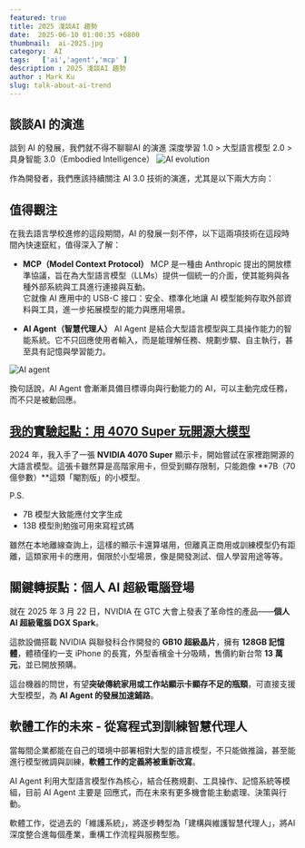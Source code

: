 ```yaml
---
featured: true
title: 2025 淺談AI 趨勢
date:  2025-06-10 01:00:35 +0800
thumbnail:  ai-2025.jpg
category:  AI  
tags:   ['ai','agent','mcp' ]
description : 2025 淺談AI 趨勢
author : Mark Ku
slug: talk-about-ai-trend
---
```

## 談談AI 的演進
談到 AI 的發展，我們就不得不聊聊AI 的演進
深度學習 1.0 > 大型語言模型 2.0  > 具身智能 3.0（Embodied Intelligence）
![AI evolution](ai-evolution.png)

作為開發者，我們應該持續關注 AI 3.0 技術的演進，尤其是以下兩大方向：

## 值得觀注
在我去語言學校進修的這段期間，AI 的發展一刻不停，以下這兩項技術在這段時間內快速竄紅，值得深入了解：

* **MCP（Model Context Protocol）**
MCP 是一種由 Anthropic 提出的開放標準協議，旨在為大型語言模型（LLMs）提供一個統一的介面，使其能夠與各種外部系統與工具進行連接與互動。  
它就像 AI 應用中的 USB-C 接口：安全、標準化地讓 AI 模型能夠存取外部資料與工具，進一步拓展模型的能力與應用場景。

* **AI Agent（智慧代理人）**
AI Agent 是結合大型語言模型與工具操作能力的智能系統。它不只回應使用者輸入，而是能理解任務、規劃步驟、自主執行，甚至具有記憶與學習能力。

![AI agent](ai-agent.png)

換句話說，AI Agent 會漸漸具備目標導向與行動能力的 AI，可以主動完成任務，而不只是被動回應。

## [我的實驗起點：用 4070 Super 玩開源大模型](https://blog.markkulab.net/category/ai/)

2024 年，我入手了一張 **NVIDIA 4070 Super** 顯示卡，開始嘗試在家裡跑開源的大語言模型。這張卡雖然算是高階家用卡，但受到顯存限制，只能跑像 \*\*7B（70 億參數）\*\*這類「閹割版」的小模型。  

P.S.  
* 7B 模型大致能應付文字生成
* 13B 模型則勉強可用來寫程式碼

雖然在本地離線查詢上，這樣的顯示卡還算堪用，但離真正商用或訓練模型仍有距離，這類家用卡的應用，侷限於小型場景，像是開發測試、個人學習用途等等。  


## 關鍵轉捩點：個人 AI 超級電腦登場

就在 2025 年 3 月 22 日，NVIDIA 在 GTC 大會上發表了革命性的產品——**個人 AI 超級電腦 DGX Spark**。

這款設備搭載 NVIDIA 與聯發科合作開發的 **GB10 超級晶片**，擁有 **128GB 記憶體**，體積僅約一支 iPhone 的長寬，外型香檳金十分吸睛，售價約新台幣 **13 萬元**，並已開放預購。

這台機器的問世，有望**突破傳統家用或工作站顯示卡顯存不足的瓶頸**，可直接支援大型模型，為 **AI Agent 的發展加速鋪路**。


## 軟體工作的未來 - 從寫程式到訓練智慧代理人

當每間企業都能在自己的環境中部署相對大型的語言模型，不只能做推論，甚至能進行模型微調與訓練，**軟體工作的定義將被重新改寫**。

AI Agent 利用大型語言模型作為核心，結合任務規劃、工具操作、記憶系統等模組，目前 AI Agent 主要是 回應式，而在未來有更多機會能主動處理、決策與行動。

軟體工作，從過去的「維護系統」，將逐步轉型為「建構與維護智慧代理人」，將AI深度整合進每個產業，重構工作流程與服務型態。










